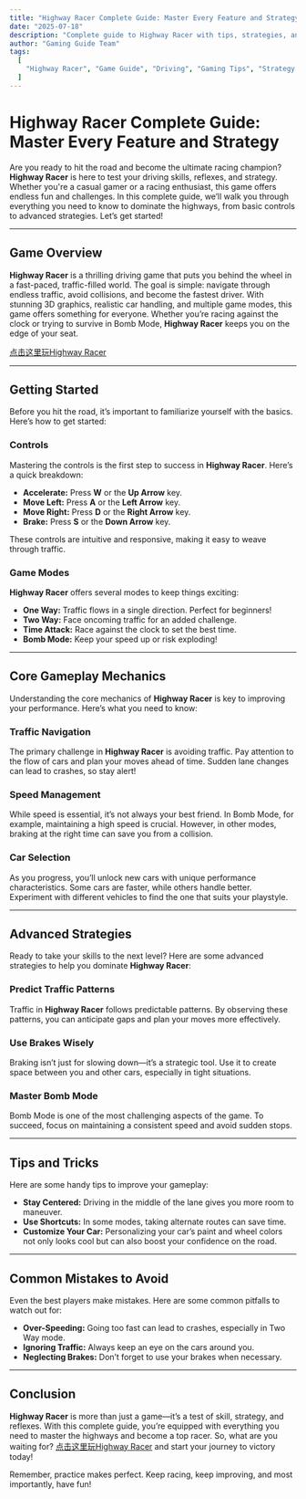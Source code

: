 ---
title: "Highway Racer Complete Guide: Master Every Feature and Strategy"
date: "2025-07-18"
description: "Complete guide to Highway Racer with tips, strategies, and everything you need to know to master this driving game."
author: "Gaming Guide Team"
tags:
  [
    "Highway Racer", "Game Guide", "Driving", "Gaming Tips", "Strategy Guide", "avoid", "mission", "traffic"
  ]
---

# Highway Racer Complete Guide: Master Every Feature and Strategy

Are you ready to hit the road and become the ultimate racing champion? **Highway Racer** is here to test your driving skills, reflexes, and strategy. Whether you're a casual gamer or a racing enthusiast, this game offers endless fun and challenges. In this complete guide, we’ll walk you through everything you need to know to dominate the highways, from basic controls to advanced strategies. Let’s get started!

---

## Game Overview

**Highway Racer** is a thrilling driving game that puts you behind the wheel in a fast-paced, traffic-filled world. The goal is simple: navigate through endless traffic, avoid collisions, and become the fastest driver. With stunning 3D graphics, realistic car handling, and multiple game modes, this game offers something for everyone. Whether you’re racing against the clock or trying to survive in Bomb Mode, **Highway Racer** keeps you on the edge of your seat.

[点击这里玩Highway Racer](https://highwayracer.org/)

---

## Getting Started

Before you hit the road, it’s important to familiarize yourself with the basics. Here’s how to get started:

### Controls
Mastering the controls is the first step to success in **Highway Racer**. Here’s a quick breakdown:
- **Accelerate:** Press **W** or the **Up Arrow** key.
- **Move Left:** Press **A** or the **Left Arrow** key.
- **Move Right:** Press **D** or the **Right Arrow** key.
- **Brake:** Press **S** or the **Down Arrow** key.

These controls are intuitive and responsive, making it easy to weave through traffic.

### Game Modes
**Highway Racer** offers several modes to keep things exciting:
- **One Way:** Traffic flows in a single direction. Perfect for beginners!
- **Two Way:** Face oncoming traffic for an added challenge.
- **Time Attack:** Race against the clock to set the best time.
- **Bomb Mode:** Keep your speed up or risk exploding!

---

## Core Gameplay Mechanics

Understanding the core mechanics of **Highway Racer** is key to improving your performance. Here’s what you need to know:

### Traffic Navigation
The primary challenge in **Highway Racer** is avoiding traffic. Pay attention to the flow of cars and plan your moves ahead of time. Sudden lane changes can lead to crashes, so stay alert!

### Speed Management
While speed is essential, it’s not always your best friend. In Bomb Mode, for example, maintaining a high speed is crucial. However, in other modes, braking at the right time can save you from a collision.

### Car Selection
As you progress, you’ll unlock new cars with unique performance characteristics. Some cars are faster, while others handle better. Experiment with different vehicles to find the one that suits your playstyle.

---

## Advanced Strategies

Ready to take your skills to the next level? Here are some advanced strategies to help you dominate **Highway Racer**:

### Predict Traffic Patterns
Traffic in **Highway Racer** follows predictable patterns. By observing these patterns, you can anticipate gaps and plan your moves more effectively.

### Use Brakes Wisely
Braking isn’t just for slowing down—it’s a strategic tool. Use it to create space between you and other cars, especially in tight situations.

### Master Bomb Mode
Bomb Mode is one of the most challenging aspects of the game. To succeed, focus on maintaining a consistent speed and avoid sudden stops.

---

## Tips and Tricks

Here are some handy tips to improve your gameplay:
- **Stay Centered:** Driving in the middle of the lane gives you more room to maneuver.
- **Use Shortcuts:** In some modes, taking alternate routes can save time.
- **Customize Your Car:** Personalizing your car’s paint and wheel colors not only looks cool but can also boost your confidence on the road.

---

## Common Mistakes to Avoid

Even the best players make mistakes. Here are some common pitfalls to watch out for:
- **Over-Speeding:** Going too fast can lead to crashes, especially in Two Way mode.
- **Ignoring Traffic:** Always keep an eye on the cars around you.
- **Neglecting Brakes:** Don’t forget to use your brakes when necessary.

---

## Conclusion

**Highway Racer** is more than just a game—it’s a test of skill, strategy, and reflexes. With this complete guide, you’re equipped with everything you need to master the highways and become a top racer. So, what are you waiting for? [点击这里玩Highway Racer](https://highwayracer.org/) and start your journey to victory today!

Remember, practice makes perfect. Keep racing, keep improving, and most importantly, have fun!